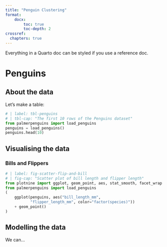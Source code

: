 ```yaml
---
title: "Penguin Clustering"
format: 
    docx:
        toc: true
        toc-depth: 2
crossref:
  chapters: true
---
```


Everything in a Quarto doc can be styled if you use a reference doc.

# Penguins

## About the data

Let's make a table:

```python
# | label: tbl-penguins
# | tbl-cap: "The first 10 rows of the Penguins dataset"
from palmerpenguins import load_penguins
penguins = load_penguins()
penguins.head(10)
```

## Visualising the data

### Bills and Flippers

```python
# | label: fig-scatter-flip-and-bill
# | fig-cap: "Scatter plot of bill length and flipper length"
from plotnine import ggplot, geom_point, aes, stat_smooth, facet_wrap
from palmerpenguins import load_penguins
(
    ggplot(penguins, aes("bill_length_mm",
           "flipper_length_mm", color="factor(species)"))
    + geom_point()
)
```

## Modelling the data

We can...